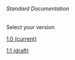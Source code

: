 ====== Standard Documentation ======

Select your version

[[standard:1.0:start|1.0 (current)]]

[[standard:1.1:start|1.1 (draft)]]